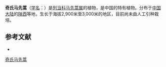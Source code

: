 {{Speciesbox
| name = 奇氏马先蒿
| status = 
| status_system = 
| image =
| genus = Pedicularis
| species = giraldiana
| authority = Diels ex Bonati
}}

'''奇氏马先蒿'''（[[学名|学名]]：{{lang|la|''Pedicularis giraldiana''}}）是[[列当科|列当科]][[马先蒿属|马先蒿属]]的植物，是中国的特有植物。分布于[[中国大陆|中国大陆]]的[[陕西|陕西]]等地，生长于海拔2,900米至3,000米的地区，目前尚未由人工引种栽培。

== 参考文献 ==
<div class="references-small">
* {{cite web| url =http://www.bioinfo.cn/db05/KmzwSpecies.php?action=view&id=21181| title =奇氏马先蒿| work =《中国高等植物数据库全库》| publisher =中国科学院微生物研究所| author =昆明植物研究所| accessdate =2009-02-25| deadurl =yes| archiveurl =https://web.archive.org/web/20160305084325/http://www.bioinfo.cn/db05/KmzwSpecies.php?action=view&id=21181| archivedate =2016-03-05}}
</div>
{{Taxonbar|from=Q10942190}}

[[Category:马先蒿属|奇氏马先蒿]]


{{植物小作品}}